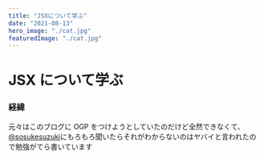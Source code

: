 ```yaml
---
title: "JSXについて学ぶ"
date: "2021-08-13"
hero_image: "./cat.jpg"
featuredImage: "./cat.jpg"
---
```


# JSX について学ぶ

### 経緯

元々はこのブログに OGP をつけようとしていたのだけど全然できなくて、[@sosukesuzuki](https://github.com/sosukesuzuki)にもろもろ聞いたらそれがわからないのはヤバイと言われたので勉強がてら書いています
